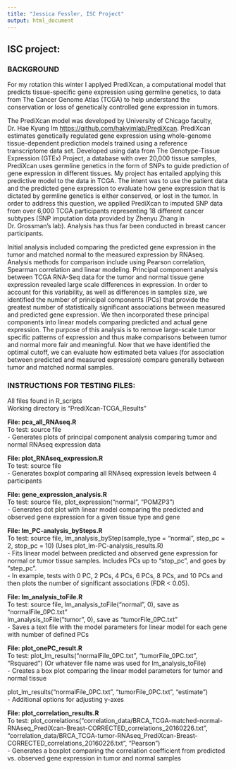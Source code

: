 ```yaml
---
title: "Jessica Fessler, ISC Project"
output: html_document
---
```

## ISC project:


### BACKGROUND

For my rotation this winter I applyed PrediXcan, a computational model that predicts tissue-specific gene expression using germline genetics, to data from The Cancer Genome Atlas (TCGA) to help understand the conservation or loss of genetically controlled gene expression in tumors.  

The PrediXcan model was developed by University of Chicago faculty, Dr. Hae Kyung Im <https://github.com/hakyimlab/PrediXcan>. PrediXcan estimates genetically regulated gene expression using whole-genome tissue-dependent prediction models trained using a reference transcriptome data set.  Developed using data from The Genotype-Tissue Expression (GTEx) Project, a database with over 20,000 tissue samples, PrediXcan uses germline genetics in the form of SNPs to guide prediction of gene expression in different tissues. My project has entailed applying this predictive model to the data in TCGA. The intent was to use the patient data and the predicted gene expression to evaluate how gene expression that is dictated by germline genetics is either conserved, or lost in the tumor. In order to address this question, we applied PrediXcan to imputed SNP data from over 6,000 TCGA participants representing 18 different cancer subtypes (SNP imputation data provided by Zhenyu Zhang in Dr. Grossman's lab). Analysis has thus far been conducted in breast cancer participants.

Initial analysis included comparing the predicted gene expression in the tumor and matched normal to the measured expression by RNAseq. Analysis methods for comparison include using Pearson correlation, Spearman correlation and linear modeling. Principal component analysis between TCGA RNA-Seq data for the tumor and normal tissue gene expression revealed large scale differences in expression. In order to account for this variability, as well as differences in samples size, we identified the number of prinicipal components (PCs) that provide the greatest number of statistically significant associations between measured and predicted gene expression. We then incorporated these principal components into linear models comparing predicted and actual gene expression. The purpose of this analysis is to remove large-scale tumor specific patterns of expression and thus make comparisons between tumor and normal more fair and meaningful. Now that we have identified the optimal cutoff, we can evaluate how estimated beta values (for association between predicted and measured expression) compare generally between tumor and matched normal samples. 


### INSTRUCTIONS FOR TESTING FILES:

All files found in R_scripts  
Working directory is "PrediXcan-TCGA_Results"  

**File: pca_all_RNAseq.R**  
To test: source file  
- Generates plots of principal component analysis comparing tumor and normal RNAseq expression data

**File: plot_RNAseq_expression.R**  
To test: source file  
- Generates boxplot comparing all RNAseq expression levels between 4 participants

**File: gene_expression_analysis.R**  
To test: source file, plot_expression("normal", "POMZP3")  
- Generates dot plot with linear model comparing the predicted and observed gene expression for a given tissue type and gene

**File: lm_PC-analysis_bySteps.R**  
To test: source file, lm_analysis_byStep(sample_type = "normal", step_pc = 2, stop_pc  = 10)
(Uses plot_lm-PC-analysis_results.R)  
- Fits linear model between predicted and observed gene expression for normal or tumor tissue samples. Includes PCs up to "stop_pc", and goes by "step_pc".   
- In example, tests with 0 PC, 2 PCs, 4 PCs, 6 PCs, 8 PCs, and 10 PCs and then plots the number of significant associations (FDR < 0.05).  

**File: lm_analysis_toFile.R**  
To test: source file, lm_analysis_toFile("normal", 0), save as "normalFile_0PC.txt"  
lm_analysis_toFile("tumor", 0), save as "tumorFile_0PC.txt"  
- Saves a text file with the model parameters for linear model for each gene with number of defined PCs  

**File: plot_onePC_result.R**  
To test: plot_lm_results("normalFile_0PC.txt", "tumorFile_0PC.txt", "Rsquared") (Or whatever file name was used for lm_analysis_toFile)  
- Creates a box plot comparing the linear model parameters for tumor and normal tissue 

plot_lm_results("normalFile_0PC.txt", "tumorFile_0PC.txt", "estimate")  
- Additional options for adjusting y-axes  

**File: plot_correlation_results.R**  
To test: plot_correlations("correlation_data/BRCA_TCGA-matched-normal-RNAseq_PrediXcan-Breast-CORRECTED_correlations_20160226.txt", "correlation_data/BRCA_TCGA-tumor-RNAseq_PrediXcan-Breast-CORRECTED_correlations_20160226.txt", "Pearson")  
- Generates a boxplot comparing the correlation coefficient from predicted vs. observed gene expression in tumor and normal samples  
